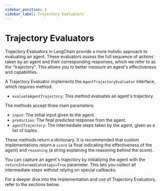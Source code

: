 ```yaml
---
sidebar_position: 3
sidebar_label: Trajectory Evaluators
---
```


# Trajectory Evaluators

Trajectory Evaluators in LangChain provide a more holistic approach to evaluating an agent. These evaluators assess the full sequence of actions taken by an agent and their corresponding responses, which we refer to as the "trajectory". This allows you to better measure an agent's effectiveness and capabilities.

A Trajectory Evaluator implements the `AgentTrajectoryEvaluator` interface, which requires method:

- `evaluateAgentTrajectory`: This method evaluates an agent's trajectory.

The methods accept three main parameters:

- `input`: The initial input given to the agent.
- `prediction`: The final predicted response from the agent.
- `agentTrajectory`: The intermediate steps taken by the agent, given as a list of tuples.

These methods return a dictionary. It is recommended that custom implementations return a `score` (a float indicating the effectiveness of the agent) and `reasoning` (a string explaining the reasoning behind the score).

You can capture an agent's trajectory by initializing the agent with the `returnIntermediateSteps=True` parameter. This lets you collect all intermediate steps without relying on special callbacks.

For a deeper dive into the implementation and use of Trajectory Evaluators, refer to the sections below.


<DocCardList />
